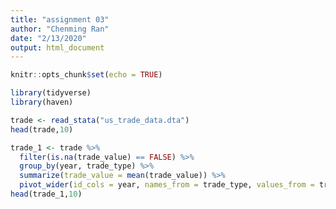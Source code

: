 ```yaml
---
title: "assignment 03"
author: "Chenming Ran"
date: "2/13/2020"
output: html_document
---
```


```r
knitr::opts_chunk$set(echo = TRUE)
```

```r
library(tidyverse)
library(haven)
```
```r
trade <- read_stata("us_trade_data.dta")
head(trade,10)
```
```r
trade_1 <- trade %>%
  filter(is.na(trade_value) == FALSE) %>% 
  group_by(year, trade_type) %>%
  summarize(trade_value = mean(trade_value)) %>%
  pivot_wider(id_cols = year, names_from = trade_type, values_from = trade_value)
head(trade_1,10)
```


